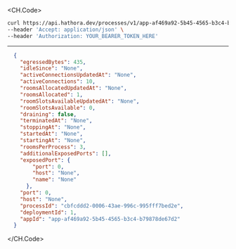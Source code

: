 
<CH.Code>
```bash Example Request
curl https://api.hathora.dev/processes/v1/app-af469a92-5b45-4565-b3c4-b79878de67d2/info/cbfcddd2-0006-43ae-996c-995fff7bed2e \
--header 'Accept: application/json' \
--header 'Authorization: YOUR_BEARER_TOKEN_HERE'
```
---

```json Example Response
  {
    "egressedBytes": 435,
    "idleSince": "None",
    "activeConnectionsUpdatedAt": "None",
    "activeConnections": 10,
    "roomsAllocatedUpdatedAt": "None",
    "roomsAllocated": 1,
    "roomSlotsAvailableUpdatedAt": "None",
    "roomSlotsAvailable": 0,
    "draining": false,
    "terminatedAt": "None",
    "stoppingAt": "None",
    "startedAt": "None",
    "startingAt": "None",
    "roomsPerProcess": 3,
    "additionalExposedPorts": [],
    "exposedPort": {
        "port": 0,
        "host": "None",
        "name": "None"
      },
    "port": 0,
    "host": "None",
    "processId": "cbfcddd2-0006-43ae-996c-995fff7bed2e",
    "deploymentId": 1,
    "appId": "app-af469a92-5b45-4565-b3c4-b79878de67d2"
  }
```
</CH.Code>
